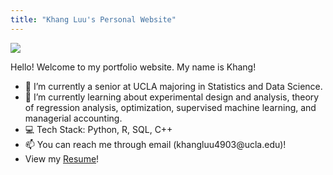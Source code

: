 ```yaml
---
title: "Khang Luu's Personal Website"
---
```


![](profile%20pic.jpeg)

Hello! Welcome to my portfolio website. My name is Khang!

-   🔭 I’m currently a senior at UCLA majoring in Statistics and Data Science.
-   🌱 I’m currently learning about experimental design and analysis, theory of regression analysis, optimization, supervised machine learning, and managerial accounting.
-   💻 Tech Stack: Python, R, SQL, C++
-   📫 You can reach me through email (khangluu4903\@ucla.edu)!
-   View my [Resume](https://github.com/khangluu4903/stats-140xp-website/blob/main/Khang_Luu_Resume_for_140XP_Project.pdf)!
